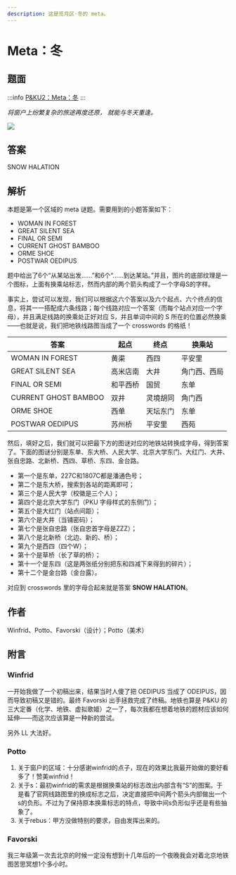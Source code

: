 ```yaml
---
description: 这是觅月区·冬的 meta。
---
```


# Meta：冬

## 题面

:::info
[P&KU2：Meta：冬](https://pnku2.pkupuzzle.art/#/game/miyue/winter_meta)
:::

_将窗户上纷繁复杂的旅途再度还原，_
_就能与冬天重逢。_

![](./07-meta-dong.assets/image_1.webp)

## 答案

SNOW HALATION

## 解析

本题是第一个区域的 meta 谜题。需要用到的小题答案如下：

- WOMAN IN FOREST
- GREAT SILENT SEA
- FINAL OR SEMI
- CURRENT GHOST BAMBOO
- ORME SHOE
- POSTWAR OEDIPUS

题中给出了6个“从某站出发……”和6个“……到达某站。”并且，图片的底部纹理是一个图标，上面有换乘站标志，然而内部的两个箭头构成了一个字母S的字样。

事实上，尝试可以发现，我们可以根据这六个答案以及六个起点、六个终点的信息，将其一一搭配成六条线路；每个线路对应一个答案（而每个站点对应一个字母），并且满足线路的换乘处正好对应 S，并且单词中间的 S 所在的位置必然换乘——也就是说，我们把地铁线路图当成了一个 crosswords 的格纸！

| 答案                 | 起点     | 终点     | 换乘站       |
| -------------------- | -------- | -------- | ------------ |
| WOMAN IN FOREST      | 黄渠     | 西四     | 平安里       |
| GREAT SILENT SEA     | 高米店南 | 大井     | 角门西、西局 |
| FINAL OR SEMI        | 和平西桥 | 国贸     | 东单         |
| CURRENT GHOST BAMBOO | 双井     | 灵境胡同 | 角门西       |
| ORME SHOE            | 西单     | 天坛东门 | 东单         |
| POSTWAR OEDIPUS      | 苏州桥   | 平安里   | 西苑         |

然后，填好之后，我们就可以把最下方的图谜对应的地铁站转换成字母，得到答案了。下面的图谜分别是东单、东大桥、人民大学、北京大学东门、大红门、大井、张自忠路、北新桥、西四、草桥、东四、金台路。

- 第一个是东单，227C和1807C都是潘通色号；
- 第二个是东大桥，搜索到各站的距离即可；
- 第三个是人民大学（校徽是三个人）；
- 第四个是北京大学东门（PKU 字母样式的东侧门）；
- 第五个是大红门（站点间距）；
- 第六个是大井（当铺密码）；
- 第七个是张自忠路（张自忠首字母是ZZZ）；
- 第八个是北新桥（北边、新的、桥）；
- 第九个是西四（四个W）；
- 第十个是草桥（长了草的桥）；
- 第十一个是东四（这是两张纸分别把东和四减下来得到的碎片）；
- 第十二个是金台路（金台露）。

对应到 crosswords 里的字母合起来就是答案 **SNOW HALATION**。

## 作者

Winfrid、Potto、Favorski（设计）；Potto（美术）

## 附言

### Winfrid

一开始我做了一个初稿出来，结果当时人傻了把 OEDIPUS 当成了 ODEIPUS，因而导致初稿又是错的。最终 Favorski 出手拯救完成了终稿。地铁也算是 P&KU 的三大定番（化学、地铁、虚拟歌姬）之一了，每次我都在想着地铁的题材应该如何延伸——而这次应该算是一种新的尝试。

另外 LL 大法好。

### Potto

1. 关于窗户的区域：十分感谢winfrid的点子，现在的效果比我最开始做的要好看多了！赞美winfrid！
2. 关于s：最初winfrid的需求是根据换乘站的标志改出内部含有“S”的图案。于是看了官网线路图里的换成标志之后，决定直接把中间两个箭头内部做出一个s的负形。不过为了保持原本换乘标志的特点，导致中间s负形似乎还是有些抽象了。
3. 关于rebus：甲方没做特别的要求，自由发挥出来的。

### Favorski

我三年级第一次去北京的时候一定没有想到十几年后的一个夜晚我会对着北京地铁图苦思冥想1个多小时。
